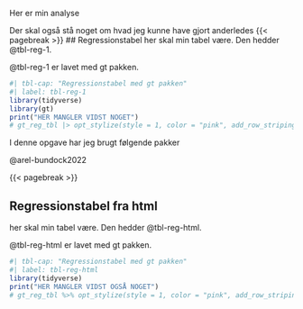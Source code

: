Her er min analyse

Der skal også stå noget om hvad jeg kunne have gjort anderledes
{{< pagebreak >}}
## Regressionstabel
her skal min tabel være. Den hedder @tbl-reg-1.

@tbl-reg-1 er lavet med gt pakken.

```r
#| tbl-cap: "Regressionstabel med gt pakken"
#| label: tbl-reg-1
library(tidyverse)
library(gt)
print("HER MANGLER VIDST NOGET")
# gt_reg_tbl |> opt_stylize(style = 1, color = "pink", add_row_striping = TRUE) %>% tab_source_note("Data er egen tilvirkning, DST og ENS") %>% tab_footnote("Her er en fodnote") # %>% gt::as_latex()
```

I denne opgave har jeg brugt følgende pakker

@arel-bundock2022

{{< pagebreak >}}

## Regressionstabel fra html
her skal min tabel være. Den hedder @tbl-reg-html.

@tbl-reg-html er lavet med gt pakken.

```r
#| tbl-cap: "Regressionstabel med gt pakken"
#| label: tbl-reg-html
library(tidyverse)
print("HER MANGLER VIDST OGSÅ NOGET")
# gt_reg_tbl %>% opt_stylize(style = 1, color = "pink", add_row_striping = TRUE) %>% tab_source_note(source_note = md("Data er egen tilvirkning, *DST* og *ENS*")) %>% gt::as_raw_html()
```

